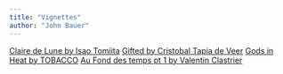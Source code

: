 ```yaml
---
title: "Vignettes"
author: "John Bauer"
---
```



[Claire de Lune by Isao Tomiita](ClairedeLune.qmd)
[Gifted by Cristobal Tapia de Veer](Gifted.qmd)
[Gods in Heat by TOBACCO](GodsinHeat.qmd)
[Au Fond des temps pt 1 by Valentin Clastrier](AuFond.qmd)
